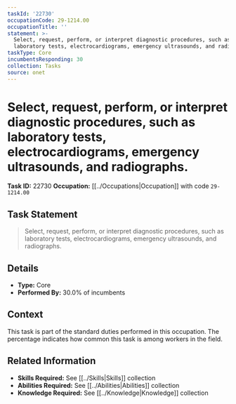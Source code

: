 ```yaml
---
taskId: '22730'
occupationCode: 29-1214.00
occupationTitle: ''
statement: >-
  Select, request, perform, or interpret diagnostic procedures, such as
  laboratory tests, electrocardiograms, emergency ultrasounds, and radiographs.
taskType: Core
incumbentsResponding: 30
collection: Tasks
source: onet
---
```

# Select, request, perform, or interpret diagnostic procedures, such as laboratory tests, electrocardiograms, emergency ultrasounds, and radiographs.

**Task ID:** 22730
**Occupation:** [[../Occupations|Occupation]] with code `29-1214.00`

## Task Statement

> Select, request, perform, or interpret diagnostic procedures, such as laboratory tests, electrocardiograms, emergency ultrasounds, and radiographs.

## Details

- **Type:** Core
- **Performed By:** 30.0% of incumbents

## Context

This task is part of the standard duties performed in this occupation. The percentage indicates how common this task is among workers in the field.

## Related Information

- **Skills Required:** See [[../Skills|Skills]] collection
- **Abilities Required:** See [[../Abilities|Abilities]] collection
- **Knowledge Required:** See [[../Knowledge|Knowledge]] collection
